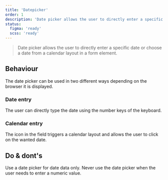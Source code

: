 ```yaml
---
title: 'Datepicker'
order: 1
description: 'Date picker allows the user to directly enter a specific date or choose a date from a calendar layout in a form element.'
status:
  figma: 'ready'
  scss: 'ready'
---
```


> Date picker allows the user to directly enter a specific date or choose a date from a calendar layout in a form element.

<Preview path="default" nude />

## Behaviour

The date picker can be used in two different ways depending on the browser it is displayed.

### Date entry

The user can directly type the date using the number keys of the keyboard.

### Calendar entry

The icon in the field triggers a calendar layout and allows the user to click on the wanted date.

## Do & dont's

<HintItem>Use a date picker for date data only.</HintItem>
<HintItem dont>
  Never use the date picker when the user needs to enter a numeric value.
</HintItem>
